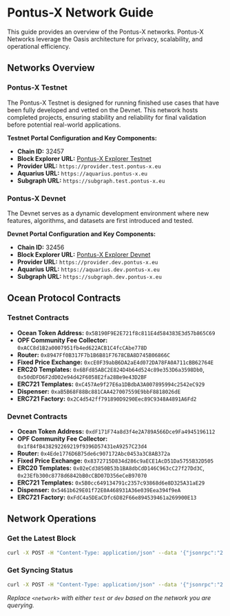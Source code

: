 # Pontus-X Network Guide

This guide provides an overview of the Pontus-X networks. Pontus-X Networks leverage the Oasis architecture for privacy, scalability, and operational efficiency.

## Networks Overview

### Pontus-X Testnet
The Pontus-X Testnet is designed for running finished use cases that have been fully developed and vetted on the Devnet. This network hosts completed projects, ensuring stability and reliability for final validation before potential real-world applications.

**Testnet Portal Configuration and Key Components:**
- **Chain ID:** 32457
- **Block Explorer URL:** [Pontus-X Explorer Testnet](https://explorer.pontus-x.eu/testnet/pontusx)
- **Provider URL:** `https://provider.test.pontus-x.eu`
- **Aquarius URL:** `https://aquarius.pontus-x.eu`
- **Subgraph URL:** `https://subgraph.test.pontus-x.eu`

### Pontus-X Devnet
The Devnet serves as a dynamic development environment where new features, algorithms, and datasets are first introduced and tested.

**Devnet Portal Configuration and Key Components:**
- **Chain ID:** 32456
- **Block Explorer URL:** [Pontus-X Explorer Devnet](https://explorer.pontus-x.eu/testnet/pontusx)
- **Provider URL:** `https://provider.dev.pontus-x.eu`
- **Aquarius URL:** `https://aquarius.dev.pontus-x.eu`
- **Subgraph URL:** `https://subgraph.dev.pontus-x.eu`

## Ocean Protocol Contracts


### Testnet Contracts
- **Ocean Token Address:** `0x5B190F9E2E721f8c811E4d584383E3d57b865C69`
- **OPF Community Fee Collector:** `0xACC8d1B2a0007951fb4ed622ACB1C4fcCAbe778D`
- **Router:** `0x8947Ff0B317F7b1B6B81F7678CBA8D745B06866C`
- **Fixed Price Exchange:** `0xcE0F39abB6DA2aE4d072DA78FA0A711cBB62764E`
- **ERC20 Templates:** `0x6BFd85ABC2E824D4b64d524c89e353D6a3598Db0`, `0x50dDFD6F2dD02e94d42F6058E2fa28Be9e43D2BF`
- **ERC721 Templates:** `0xC457Ae9f27E6a1DBdbA3A007895994c2542eC929`
- **Dispenser:** `0xaB5B68F88Bc881CAA427007559E9bbF8818026dE`
- **ERC721 Factory:** `0x2C4d542ff791890D9290Eec89C9348A4891A6Fd2`


### Devnet Contracts
- **Ocean Token Address:** `0xdF171F74a8d3f4e2A789A566Dce9Fa4945196112`
- **OPF Community Fee Collector:** `0x1f84fB438292269219f9396D57431eA9257C23d4`
- **Router:** `0x4Ede1776D6B75de6c907172Abc0453a3C8AB372a`
- **Fixed Price Exchange:** `0x8372715D834d286c9aECE1AcD51Da5755B32D505`
- **ERC20 Templates:** `0x02eCd3850B53b1BA8dbCdD146C963cC27f27Dd3C`, `0x23Efb300c8778d6842bB0cCBD07D356eCeB97070`
- **ERC721 Templates:** `0x5B0cc649134791c2357c93868d6e8D325A31aE29`
- **Dispenser:** `0x5461b629E01f72E0A468931A36e039Eea394f9eA`
- **ERC721 Factory:** `0xFdC4a5DEaCDfc6D82F66e894539461a269900E13`

## Network Operations

### Get the Latest Block
```bash
curl -X POST -H "Content-Type: application/json" --data '{"jsonrpc":"2.0","method":"eth_getBlockByNumber","params":["latest", false],"id":1}' https://rpc.<network>.pontus-x.eu/
```

### Get Syncing Status
```bash
curl -X POST -H "Content-Type: application/json" --data '{"jsonrpc":"2.0","method":"eth_syncing","params":[],"id":1}' https://rpc.<network>.pontus-x.eu/
```
*Replace `<network>` with either `test` or `dev` based on the network you are querying.*
